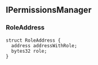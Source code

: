 ## IPermissionsManager

### RoleAddress

```solidity
struct RoleAddress {
  address addressWithRole;
  bytes32 role;
}
```

